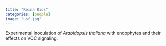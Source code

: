 ```yaml
---
title: "Reina Rios"
categories: [people]
image: "usf.jpg"
---
```


Experimental inoculation of *Arabidopsis thaliana* with endophytes and their effects on VOC signaling. 
